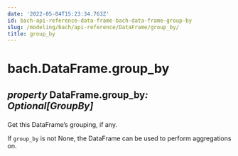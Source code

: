 ```yaml
---
date: '2022-05-04T15:23:34.763Z'
id: bach-api-reference-data-frame-bach-data-frame-group-by
slug: /modeling/bach/api-reference/DataFrame/group_by/
title: group_by
---
```


# bach.DataFrame.group_by

<div className="property">

<h2 className="signature-property"><span className="type-annotation"><em>property</em></span> <span className="additional-name">DataFrame.</span><span className="name">group_by</span><span className="type-annotation"><em>: Optional[GroupBy]

</em></span> </h2>


<div className="content">

Get this DataFrame’s grouping, if any.

If `group_by` is not None, the DataFrame can be used to perform aggregations on.


</div>


</div>
